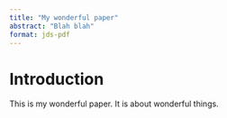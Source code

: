```yaml
---
title: "My wonderful paper"
abstract: "Blah blah"
format: jds-pdf
---
```


# Introduction

This is my wonderful paper. It is about wonderful things.
